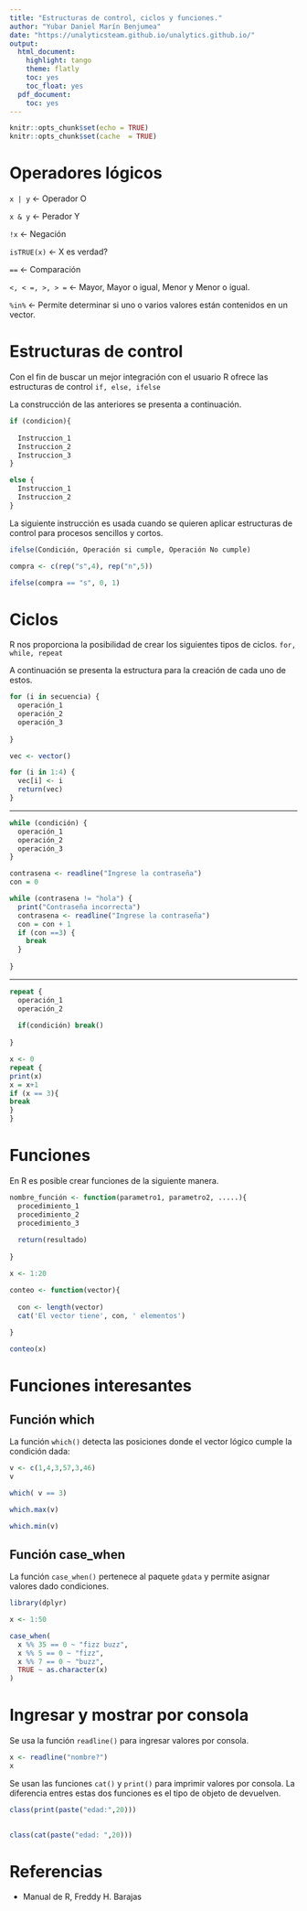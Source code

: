```yaml
---
title: "Estructuras de control, ciclos y funciones."
author: "Yubar Daniel Marín Benjumea"
date: "https://unalyticsteam.github.io/unalytics.github.io/"
output:
  html_document:
    highlight: tango
    theme: flatly
    toc: yes
    toc_float: yes
  pdf_document:
    toc: yes
---
```



```r
knitr::opts_chunk$set(echo = TRUE)
knitr::opts_chunk$set(cache  = TRUE)

```

# Operadores lógicos

`x | y` <- Operador O

`x & y` <- Perador Y

`!x` <- Negación

`isTRUE(x)` <- X es verdad?

`==` <- Comparación

`<, < =, >, > =` <- Mayor, Mayor o igual, Menor y Menor o igual.

`%in%` <- Permite determinar si uno o varios valores están contenidos en un vector.





# Estructuras de control

Con el fin de buscar un mejor integración con el usuario R ofrece las estructuras de control `if, else, ifelse`

La construcción de las anteriores se presenta a continuación.


```r
if (condicion){
  
  Instruccion_1
  Instruccion_2
  Instruccion_3
}

else {
  Instruccion_1
  Instruccion_2
}
```

La siguiente instrucción es usada cuando se quieren aplicar estructuras de control para procesos sencillos y cortos.

```r
ifelse(Condición, Operación si cumple, Operación No cumple)
```


```r
compra <- c(rep("s",4), rep("n",5))

ifelse(compra == "s", 0, 1)

```

# Ciclos

R nos proporciona la posibilidad de crear los siguientes tipos de ciclos. `for, while, repeat`

A continuación se presenta la estructura para la creación de cada uno de estos.


```r
for (i in secuencia) {
  operación_1
  operación_2
  operación_3
  
}
```


```r
vec <- vector()

for (i in 1:4) {
  vec[i] <- i
  return(vec)
}
```


***

```r
while (condición) {
  operación_1
  operación_2
  operación_3
}
```

```r
contrasena <- readline("Ingrese la contraseña")
con = 0

while (contrasena != "hola") {
  print("Contraseña incorrecta")
  contrasena <- readline("Ingrese la contraseña")
  con = con + 1
  if (con ==3) {
    break
  }
  
}
```

***

```r
repeat {
  operación_1
  operación_2
  
  if(condición) break()
  
}
```

```r
x <- 0
repeat {
print(x)
x = x+1
if (x == 3){
break
}
}
```


# Funciones

En R es posible crear funciones de la siguiente manera.

```r
nombre_función <- function(parametro1, parametro2, .....){
  procedimiento_1
  procedimiento_2
  procedimiento_3
  
  return(resultado)
  
}
```


```r

x <- 1:20

conteo <- function(vector){
  
  con <- length(vector)
  cat('El vector tiene', con, ' elementos')
  
}

conteo(x)

```


# Funciones interesantes

## Función which

La función `which()` detecta las posiciones donde el vector lógico cumple la condición dada:

```r
v <- c(1,4,3,57,3,46)
v
```

```r
which( v == 3)
```

```r
which.max(v)
```
```r
which.min(v)
```

## Función case_when

La función `case_when()` pertenece al paquete `gdata` y permite asignar valores dado condiciones.

```r
library(dplyr)

x <- 1:50

case_when(
  x %% 35 == 0 ~ "fizz buzz",
  x %% 5 == 0 ~ "fizz",
  x %% 7 == 0 ~ "buzz",
  TRUE ~ as.character(x)
)

```

# Ingresar y mostrar por consola

Se usa la función `readline()` para ingresar valores por consola.

```r
x <- readline("nombre?")
x
```

Se usan las funciones `cat()` y `print()` para imprimir valores por consola. La diferencia entres estas dos funciones es el tipo de objeto de devuelven.

```r

class(print(paste("edad:",20)))
 
```

```r



class(cat(paste("edad: ",20)))

```

# Referencias

* Manual de R, Freddy H. Barajas
